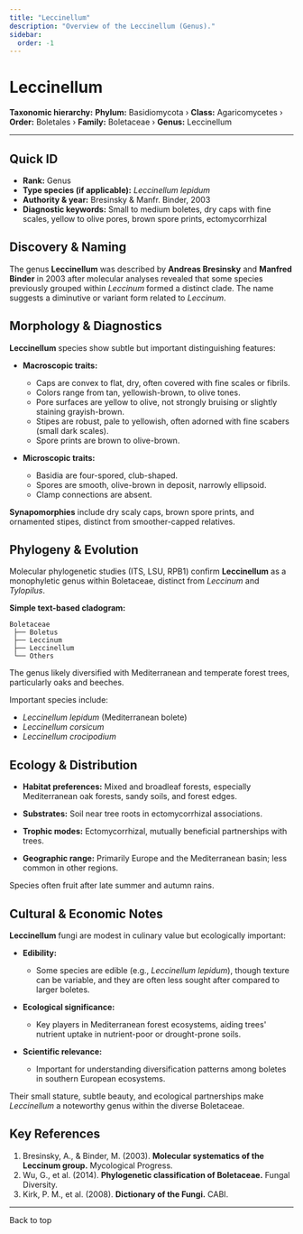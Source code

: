 ```yaml
---
title: "Leccinellum"
description: "Overview of the Leccinellum (Genus)."
sidebar:
  order: -1
---
```



# Leccinellum <Badge variant="note" text="Genus" />

**Taxonomic hierarchy:** **Phylum:** Basidiomycota › **Class:** Agaricomycetes › **Order:** Boletales › **Family:** Boletaceae › **Genus:** Leccinellum

---

## Quick ID
* **Rank:** Genus  
* **Type species (if applicable):** _Leccinellum lepidum_  
* **Authority & year:** Bresinsky & Manfr. Binder, 2003  
* **Diagnostic keywords:** Small to medium boletes, dry caps with fine scales, yellow to olive pores, brown spore prints, ectomycorrhizal  

## Discovery & Naming
The genus **Leccinellum** was described by **Andreas Bresinsky** and **Manfred Binder** in 2003 after molecular analyses revealed that some species previously grouped within _Leccinum_ formed a distinct clade. The name suggests a diminutive or variant form related to _Leccinum_.

## Morphology & Diagnostics
**Leccinellum** species show subtle but important distinguishing features:

- **Macroscopic traits:**
  - Caps are convex to flat, dry, often covered with fine scales or fibrils.
  - Colors range from tan, yellowish-brown, to olive tones.
  - Pore surfaces are yellow to olive, not strongly bruising or slightly staining grayish-brown.
  - Stipes are robust, pale to yellowish, often adorned with fine scabers (small dark scales).
  - Spore prints are brown to olive-brown.

- **Microscopic traits:**
  - Basidia are four-spored, club-shaped.
  - Spores are smooth, olive-brown in deposit, narrowly ellipsoid.
  - Clamp connections are absent.

**Synapomorphies** include dry scaly caps, brown spore prints, and ornamented stipes, distinct from smoother-capped relatives.

## Phylogeny & Evolution
Molecular phylogenetic studies (ITS, LSU, RPB1) confirm **Leccinellum** as a monophyletic genus within Boletaceae, distinct from _Leccinum_ and _Tylopilus_.

**Simple text-based cladogram:**
```
Boletaceae
 ├── Boletus
 ├── Leccinum
 ├── Leccinellum
 └── Others
```
The genus likely diversified with Mediterranean and temperate forest trees, particularly oaks and beeches.

Important species include:

- _Leccinellum lepidum_ (Mediterranean bolete)
- _Leccinellum corsicum_
- _Leccinellum crocipodium_

## Ecology & Distribution
- **Habitat preferences:** Mixed and broadleaf forests, especially Mediterranean oak forests, sandy soils, and forest edges.
- **Substrates:** Soil near tree roots in ectomycorrhizal associations.
- **Trophic modes:** Ectomycorrhizal, mutually beneficial partnerships with trees.

- **Geographic range:** Primarily Europe and the Mediterranean basin; less common in other regions.

Species often fruit after late summer and autumn rains.

## Cultural & Economic Notes
**Leccinellum** fungi are modest in culinary value but ecologically important:

- **Edibility:**
  - Some species are edible (e.g., _Leccinellum lepidum_), though texture can be variable, and they are often less sought after compared to larger boletes.

- **Ecological significance:**
  - Key players in Mediterranean forest ecosystems, aiding trees' nutrient uptake in nutrient-poor or drought-prone soils.

- **Scientific relevance:**
  - Important for understanding diversification patterns among boletes in southern European ecosystems.

Their small stature, subtle beauty, and ecological partnerships make _Leccinellum_ a noteworthy genus within the diverse Boletaceae.

## Key References
1. Bresinsky, A., & Binder, M. (2003). **Molecular systematics of the Leccinum group.** Mycological Progress.  
2. Wu, G., et al. (2014). **Phylogenetic classification of Boletaceae.** Fungal Diversity.  
3. Kirk, P. M., et al. (2008). **Dictionary of the Fungi.** CABI.  

---

<LinkButton href="#top" variant="minimal" icon="arrow-up">
  Back to top
</LinkButton>
